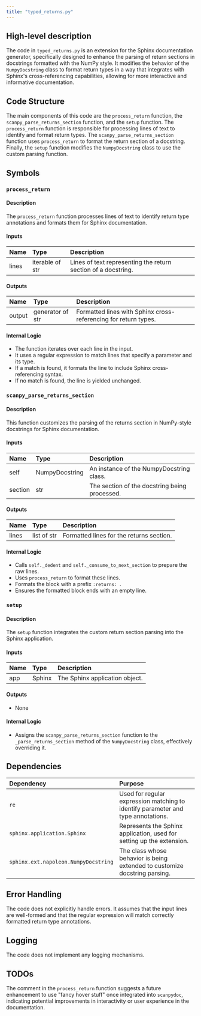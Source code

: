 ```yaml
---
title: "typed_returns.py"
---
```


## High-level description
The code in `typed_returns.py` is an extension for the Sphinx documentation generator, specifically designed to enhance the parsing of return sections in docstrings formatted with the NumPy style. It modifies the behavior of the `NumpyDocstring` class to format return types in a way that integrates with Sphinx's cross-referencing capabilities, allowing for more interactive and informative documentation.

## Code Structure
The main components of this code are the `process_return` function, the `scanpy_parse_returns_section` function, and the `setup` function. The `process_return` function is responsible for processing lines of text to identify and format return types. The `scanpy_parse_returns_section` function uses `process_return` to format the return section of a docstring. Finally, the `setup` function modifies the `NumpyDocstring` class to use the custom parsing function.

## Symbols

### `process_return`
#### Description
The `process_return` function processes lines of text to identify return type annotations and formats them for Sphinx documentation.

#### Inputs
| Name | Type | Description |
|:-----|:-----|:------------|
| lines | iterable of str | Lines of text representing the return section of a docstring. |

#### Outputs
| Name | Type | Description |
|:-----|:-----|:------------|
| output | generator of str | Formatted lines with Sphinx cross-referencing for return types. |

#### Internal Logic
- The function iterates over each line in the input.
- It uses a regular expression to match lines that specify a parameter and its type.
- If a match is found, it formats the line to include Sphinx cross-referencing syntax.
- If no match is found, the line is yielded unchanged.

### `scanpy_parse_returns_section`
#### Description
This function customizes the parsing of the returns section in NumPy-style docstrings for Sphinx documentation.

#### Inputs
| Name | Type | Description |
|:-----|:-----|:------------|
| self | NumpyDocstring | An instance of the NumpyDocstring class. |
| section | str | The section of the docstring being processed. |

#### Outputs
| Name | Type | Description |
|:-----|:-----|:------------|
| lines | list of str | Formatted lines for the returns section. |

#### Internal Logic
- Calls `self._dedent` and `self._consume_to_next_section` to prepare the raw lines.
- Uses `process_return` to format these lines.
- Formats the block with a prefix `:returns: `.
- Ensures the formatted block ends with an empty line.

### `setup`
#### Description
The `setup` function integrates the custom return section parsing into the Sphinx application.

#### Inputs
| Name | Type | Description |
|:-----|:-----|:------------|
| app | Sphinx | The Sphinx application object. |

#### Outputs
- None

#### Internal Logic
- Assigns the `scanpy_parse_returns_section` function to the `_parse_returns_section` method of the `NumpyDocstring` class, effectively overriding it.

## Dependencies
| Dependency | Purpose |
|:-----------|:--------|
| `re` | Used for regular expression matching to identify parameter and type annotations. |
| `sphinx.application.Sphinx` | Represents the Sphinx application, used for setting up the extension. |
| `sphinx.ext.napoleon.NumpyDocstring` | The class whose behavior is being extended to customize docstring parsing. |

## Error Handling
The code does not explicitly handle errors. It assumes that the input lines are well-formed and that the regular expression will match correctly formatted return type annotations.

## Logging
The code does not implement any logging mechanisms.

## TODOs
The comment in the `process_return` function suggests a future enhancement to use "fancy hover stuff" once integrated into `scanpydoc`, indicating potential improvements in interactivity or user experience in the documentation.